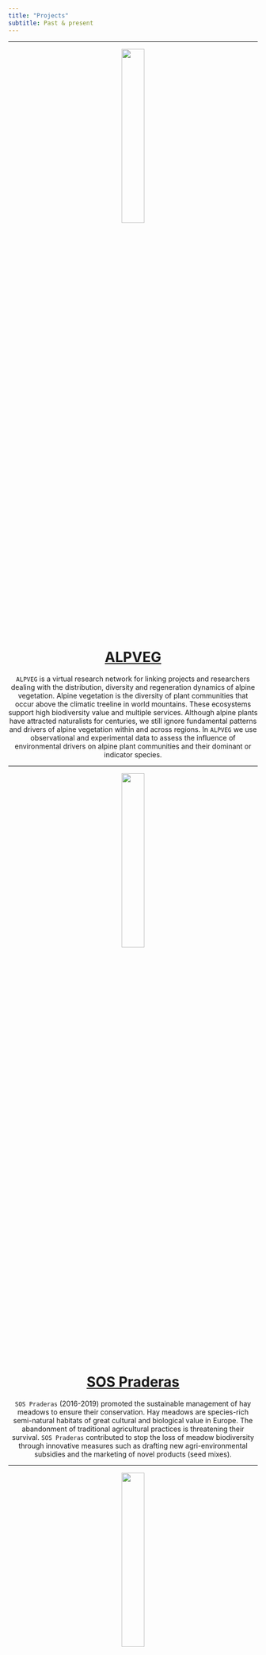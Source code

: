 ```yaml
---
title: "Projects"
subtitle: Past & present
---
```


---

<!-- <center> -->

<!-- ![](pictures/Mercurialis.JPG){width=auto height="30%" .img-circle} -->

<!-- </center> -->

<!-- <center> <h1>[sPlot12](https://www.idiv.de/en/sdiv/working_groups/wg_pool/splot/projects.html)</h1> </center> -->

<!-- <center>`sPlot` is a global repository for plant community data, containing more than 1 million records with full lists of plant species co-occurring in small areas (plots). It provides a big data infrastructure for collaborative biodiversity research. In `sPlot` project #12 we are studying seed ecology in the temperate deciduous forests of the northern hemisphere. We have compiled a global germination dataset to study biome-wide patterns in the regeneration niche.</center> -->

<!-- --- -->

<center>

![](pictures/Soldanella.JPG){width=auto height="30%" .img-circle}

</center>

<center> <h1>[ALPVEG](https://www.alpveg.com/)</h1> </center>

<center>`ALPVEG` is a virtual research network for linking projects and researchers dealing with the distribution, diversity and regeneration dynamics of alpine vegetation. Alpine vegetation is the diversity of plant communities that occur above the climatic treeline in world mountains. These ecosystems support high biodiversity value and multiple services. Although alpine plants have attracted naturalists for centuries, we still ignore fundamental patterns and drivers of alpine vegetation within and across regions. In `ALPVEG` we use observational and experimental data to assess the influence of environmental drivers on alpine plant communities and their dominant or indicator species.</center>

---

<center>

![](pictures/Malva.jpg){width=auto height="30%" .img-circle}

</center>

<center> <h1>[SOS Praderas](https://www.sospraderas.eu/en/)</h1> </center>

<center>`SOS Praderas` (2016-2019) promoted the sustainable management of hay meadows to ensure their conservation. Hay meadows are species-rich semi-natural habitats of great cultural and biological value in Europe. The abandonment of traditional agricultural practices is threatening their survival. `SOS Praderas` contributed to stop the loss of meadow biodiversity through innovative measures such as drafting new agri-environmental subsidies and the marketing of novel products (seed mixes).</center>

---

<center>

![](pictures/Spartina.jpg){width=auto height="30%" .img-circle}

</center>

<center> <h1>[Gedan Lab](http://www.gedanlab.com/)</h1> </center>

<center>In 2017 I had the opportunity to join the `Gedan lab` at the `George Washington University`, and I got to enjoy a field season in the salt marshes of rural Maryland. We studied the novel plant communities colonizing old agricultural fields that had to be abandoned as a consequence of rising sea level and saltwater intrusion. Read more in <a href="https://www.theatlantic.com/science/archive/2018/03/maryland-salt-farms/554663/">The Atlantic</a> and <a href="https://www.the-scientist.com/features/climate-change-is-killing-east-coast-forests-67149">The Scientist</a>.</center>

---

<center>

![](pictures/Lamium.jpg){width=auto height="30%" .img-circle}

</center>

<center> <h1>[NASSTEC](https://nasstec.eu/home)</h1> </center>

<center>`NASSTEC` (2014-2017) was a Marie Curie Initial Training Network that trained 11 PhDs in native seed science, conservation and technology. Its goal was to increase European capacities in seed-based environmental restoration.`NASSTEC` connected the public and private sector to establish a multidisciplinary European Doctoral School integrating knowledge in seed biology, plant ecology, molecular biology, conservation, environmental science, crop science and horticulture.</center>

---

<center>

![](pictures/Centaurium.jpg){width=auto height="30%" .img-circle}

</center>

<center> <h1>[Pritchard Lab](https://www.kew.org/science/our-science/departments/comparative-plant-and-fungal-biology/comparative-seed-biology)</h1> </center>

<center>Between 2015 and 2016 I got a personal grant to join the `Pritchard lab` (Comparative Seed Biology) at the `Royal Botanic Gardens, Kew`. There we studied plant regeneration under climate change, focusing on two aspects: (1) the application of thermal time germination models to simulate germination under climatic scenarios and (2) seed memory, the capacity of seeds to integrate past and present environmental cues to adjust their germination timing.</center>

---

<center>

![](pictures/Carex.jpg){width=auto height="30%" .img-circle}

</center>

<center> <h1>[Life Tremedal](https://lifetremedal.eu/en/)</h1> </center>

<center>`Life Tremedal` (2012-2015) improved the state of conservation of Natura 2000 wetlands in the north of the Iberian Peninsula. Continental wetlands, including peat bogs and fens, depend on unique water regimes to survive and provide valuable ecosystem services. `Life Tremedal` implemented conservation actions including the management of livestock grazing and the *ex situ* conservation of seeds.</center>

---